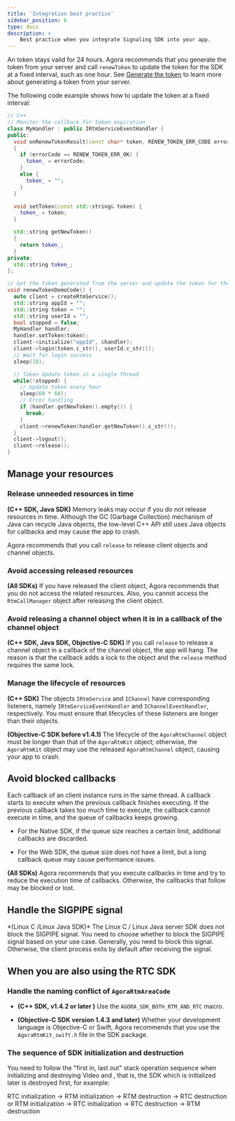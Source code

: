 ```yaml
---
title: 'Integration best practice'
sidebar_position: 6
type: docs
description: >
    Best practice when you integrate Signaling SDK into your app.
---
```





An <Vg k="SIG" /> token stays valid for 24 hours. Agora recommends that you generate the token from your server and call `renewToken` to update the token for the SDK at a fixed interval, such as one hour. See [Generate the <Vg k="SIG" /> token](authentication.html) to learn more about generating a token from your server.

The following code example shows how to update the token at a fixed interval:

``` cpp
// C++
// Monitor the callback for token expiration
class MyHandler : public IRtmServiceEventHandler {
public:
  void onRenewTokenResult(const char* token, RENEW_TOKEN_ERR_CODE errorCode)
  {
    if (errorCode == RENEW_TOKEN_ERR_OK) {
      token_ = errorCode;
    }
    else {
      token_ = "";
    }
  }

  void setToken(const std::string& token) {
    token_ = token;
  }

  std::string getNewToken()
  {
    return token_;
  }
private:
  std::string token_;
};

// Get the token generated from the server and update the token for the SDK
void renewTokenDemoCode() {
  auto client = createRtmService();
  std::string appId = "";
  std::string token = "";
  std::string userId = "";
  bool stopped = false;
  MyHandler handler;
  handler.setToken(token);
  client->initialize("appId", &handler);
  client->login(token.c_str(), userId.c_str());
  // Wait for login success
  sleep(10);

  // Token Update token in a single thread
  while(!stopped) {
    // Update token every hour
    sleep(60 * 60);
    // Error handling
    if (handler.getNewToken().empty()) {
      break;
    }
    client->renewToken(handler.getNewToken().c_str());
  }
  client->logout();
  client->release();
}
```

## Manage your resources

### Release unneeded resources in time

**(C++ SDK, Java SDK)** Memory leaks may occur if you do not release resources in time. Although the GC (Garbage Collection) mechanism of Java can recycle Java objects, the low-level C++ API still uses Java objects for callbacks and may cause the app to crash.

Agora recommends that you call `release` to release <Vg k="SIG" /> client objects and channel objects.

### Avoid accessing released resources

**(All SDKs)** If you have released the <Vg k="SIG" /> client object, Agora recommends that you do not access the related resources. Also, you cannot access the `RtmCallManager` object after releasing the <Vg k="SIG" /> client object.

### Avoid releasing a channel object when it is in a callback of the channel object

**(C++ SDK, Java SDK, Objective-C SDK)** If you call `release` to release a channel object in a callback of the channel object, the app will hang. The reason is that the callback adds a lock to the object and the `release` method requires the same lock.

### Manage the lifecycle of resources

**(C++ SDK)** The objects `IRtmService` and `IChannel` have corresponding listeners, namely `IRtmServiceEventHandler` and `IChannelEventHandler`, respectively. You must ensure that lifecycles of these listeners are longer than their objects.

**(Objective-C SDK before v1.4.1)** The lifecycle of the `AgoraRtmChannel` object must be longer than that of the `AgoraRtmKit` object; otherwise, the `AgoraRtmKit` object may use the released `AgoraRtmChannel` object, causing your app to crash.

## Avoid blocked callbacks

Each callback of an <Vg k="SIG" /> client instance runs in the same thread. A callback starts to execute when the previous callback finishes executing. If the previous callback takes too much time to execute, the callback cannot execute in time, and the queue of callbacks keeps growing.

-   For the <Vg k="SIG" /> Native SDK, if the queue size reaches a certain limit, additional callbacks are discarded.

-   For the <Vg k="SIG" /> Web SDK, the queue size does not have a limit, but a long callback queue may cause performance issues.

**(All SDKs)** Agora recommends that you execute callbacks in time and try to reduce the execution time of callbacks. Otherwise, the callbacks that follow may be blocked or lost.

## Handle the SIGPIPE signal

\*(Linux C /Linux Java SDK)\* The <Vg k="SIG" /> Linux C / Linux Java server SDK does not block the SIGPIPE signal. You need to choose whether to block the SIGPIPE signal based on your use case. Generally, you need to block this signal. Otherwise, the client process exits by default after receiving the signal.

## When you are also using the RTC SDK

### Handle the naming conflict of `AgoraRtmAreaCode`

-   **(C++ SDK, v1.4.2 or later )** Use the `AGORA_SDK_BOTH_RTM_AND_RTC` macro.

-   **(Objective-C SDK version 1.4.3 and later)** Whether your development language is Objective-C or Swift, Agora recommends that you use the `AgoraRtmKit_swift.h` file in the SDK package.

### The sequence of SDK initialization and destruction

You need to follow the "first in, last out" stack operation sequence when initializing and destroying Video and <Vg k="MESS_SDK" />, that is, the SDK which is initialized later is destroyed first, for example:

RTC initialization → RTM initialization → RTM destruction → RTC destruction
or
RTM initialization → RTC initialization → RTC destruction → RTM destruction
